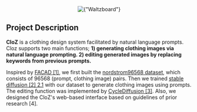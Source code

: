 
<Center w="full" my={4}>
  <Image
    width={600}
    src={img}
    alt={"Waltzboard"}
    style={{ objectFit: "cover" }}
  />
</Center>

## Project Description

**CloZ** is a clothing design system facilitated by natural language prompts. Cloz supports two main functions; **1) generating clothing images via natural language prompting. 2) editing generated images by replacing keywords from previous prompts.**

Inspired by [FACAD [1]](https://github.com/xuewyang/Fashion_Captioning), we first built the [nordstrom96568 dataset](https://huggingface.co/datasets/jasonchoi3/nordstrom96568), which consists of 96568 (prompt, clothing image) pairs. Then we trained [stable diffusion [2] 2.1](https://github.com/Stability-AI/stablediffusion) with our dataset to generate clothing images using prompts. The editing function was implemented by [CycleDiffusion [3]](https://github.com/ChenWu98/cycle-diffusion). Also, we designed the CloZ's web-based interface based on guidelines of prior research [4].
